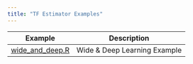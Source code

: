 ```yaml
---
title: "TF Estimator Examples"
---
```


| Example  | Description   |
|----------------------|------------------------------------|
| [wide_and_deep.R](wide_and_deep.html) | Wide & Deep Learning Example |

